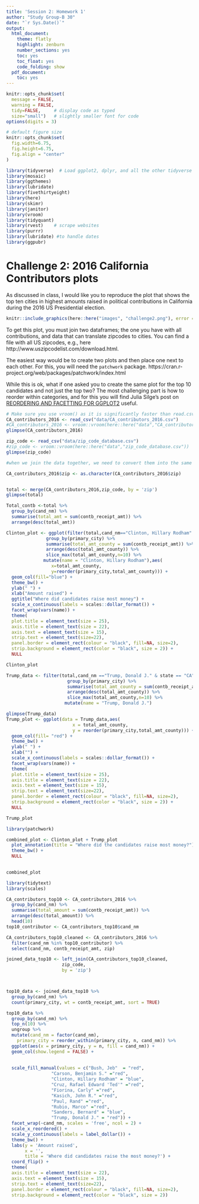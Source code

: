 ```yaml
---
title: 'Session 2: Homework 1'
author: "Study Group-B 30"
date: "`r Sys.Date()`"
output:
  html_document:
    theme: flatly
    highlight: zenburn
    number_sections: yes
    toc: yes
    toc_float: yes
    code_folding: show
  pdf_document:
    toc: yes
---
```



```r
knitr::opts_chunk$set(
  message = FALSE, 
  warning = FALSE, 
  tidy=FALSE,     # display code as typed
  size="small")   # slightly smaller font for code
options(digits = 3)

# default figure size
knitr::opts_chunk$set(
  fig.width=6.75, 
  fig.height=6.75,
  fig.align = "center"
)
```


```r
library(tidyverse)  # Load ggplot2, dplyr, and all the other tidyverse packages
library(mosaic)
library(ggthemes)
library(lubridate)
library(fivethirtyeight)
library(here)
library(skimr)
library(janitor)
library(vroom)
library(tidyquant)
library(rvest)    # scrape websites
library(purrr)  
library(lubridate) #to handle dates
library(ggpubr)
```


# Challenge 2: 2016 California Contributors plots

As discussed in class, I would like you to reproduce the plot that shows the top ten cities in highest amounts raised in political contributions in California during the 2016 US Presidential election.



```r
knitr::include_graphics(here::here("images", "challenge2.png"), error = FALSE)
```


To get this plot, you must join two dataframes; the one you have with all contributions, and data that can translate zipcodes to cities.
You can find a file with all US zipcodes, e.g., here http://www.uszipcodelist.com/download.html. 

The easiest way would be to create two plots and then place one next to each other. For this, you will need the `patchwork` package.
https://cran.r-project.org/web/packages/patchwork/index.html

While this is ok, what if one asked you to create the same plot for the top 10 candidates and not just the top two? The most challenging part is how to reorder within categories, and for this you will find Julia Silge's post on [REORDERING AND FACETTING FOR GGPLOT2](https://juliasilge.com/blog/reorder-within/) useful.


```r
# Make sure you use vroom() as it is significantly faster than read.csv()
CA_contributors_2016 <- read_csv("data/CA_contributors_2016.csv") 
#CA_contributors_2016 <- vroom::vroom(here::here("data","CA_contributors_2016.csv"))
glimpse(CA_contributors_2016)

zip_code <- read_csv("data/zip_code_database.csv")
#zip_code <- vroom::vroom(here::here("data","zip_code_database.csv"))
glimpse(zip_code)
```

```r
#when we join the data together, we need to convert them into the same string type#

CA_contributors_2016$zip <- as.character(CA_contributors_2016$zip)


total <- merge(CA_contributors_2016,zip_code, by = 'zip')
glimpse(total)

```

```r

Total_contb <-total %>% 
  group_by(cand_nm) %>% 
  summarise(total_amt = sum(contb_receipt_amt)) %>% 
  arrange(desc(total_amt))

```

```r

Clinton_plot <- ggplot(filter(total,cand_nm=="Clinton, Hillary Rodham" & state == "CA") %>%  
               group_by(primary_city) %>% 
               summarise(total_amt_county = sum(contb_receipt_amt)) %>%
               arrange(desc(total_amt_county)) %>%
               slice_max(total_amt_county,n=10) %>%
              mutate(name = "Clinton, Hillary Rodham"),aes(
                 x=total_amt_county,
                 y=reorder(primary_city,total_amt_county))) +
  geom_col(fill="blue") + 
  theme_bw() + 
  ylab(" ") + 
  xlab("Amount raised") + 
  ggtitle("Where did candidates raise most money") +
  scale_x_continuous(labels = scales::dollar_format()) +
  facet_wrap(vars(name)) +
  theme(
  plot.title = element_text(size = 25),
  axis.title = element_text(size = 22),
  axis.text = element_text(size = 15),
  strip.text = element_text(size=22),
  panel.border = element_rect(colour = "black", fill=NA, size=2),
  strip.background = element_rect(color = "black", size = 2)) +
  NULL

Clinton_plot
```

```r

Trump_data <- filter(total,cand_nm =="Trump, Donald J." & state == "CA") %>%  
                       group_by(primary_city) %>% 
                       summarise(total_amt_county = sum(contb_receipt_amt)) %>%
                       arrange(desc(total_amt_county)) %>%
                       slice_max(total_amt_county,n=10) %>%
                      mutate(name = "Trump, Donald J.")

glimpse(Trump_data)
Trump_plot <- ggplot(data = Trump_data,aes(
                         x = total_amt_county,
                         y = reorder(primary_city,total_amt_county))) +
  geom_col(fill= "red") +
  theme_bw() +
  ylab(" ") +
  xlab("") +
  scale_x_continuous(labels = scales::dollar_format()) +
  facet_wrap(vars(name)) +
  theme(
  plot.title = element_text(size = 25),
  axis.title = element_text(size = 22),
  axis.text = element_text(size = 15),
  strip.text = element_text(size=22),
  panel.border = element_rect(colour = "black", fill=NA, size=2),
  strip.background = element_rect(color = "black", size = 2)) +
  NULL

Trump_plot
```

```r

library(patchwork)

combined_plot <- Clinton_plot + Trump_plot 
  plot_annotation(title = "Where did the candidates raise most money?") +
  theme_bw() + 
  NULL
  

combined_plot

```

```r
library(tidytext)
library(scales)

CA_contributors_top10 <- CA_contributors_2016 %>%
  group_by(cand_nm) %>%
  summarise(total_amount = sum(contb_receipt_amt)) %>%
  arrange(desc(total_amount)) %>%
  head(10) 
top10_contributor <- CA_contributors_top10$cand_nm

CA_contributors_top10_cleaned <- CA_contributors_2016 %>%
  filter(cand_nm %in% top10_contributor) %>%
  select(cand_nm, contb_receipt_amt, zip)

joined_data_top10 <- left_join(CA_contributors_top10_cleaned,
                     zip_code,
                     by = 'zip') 



top10_data <- joined_data_top10 %>%
  group_by(cand_nm) %>%
  count(primary_city, wt = contb_receipt_amt, sort = TRUE)

top10_data %>%
  group_by(cand_nm) %>%
  top_n(10) %>%
  ungroup %>%
  mutate(cand_nm = factor(cand_nm),
    primary_city = reorder_within(primary_city, n, cand_nm)) %>%
  ggplot(aes(x = primary_city, y = n, fill = cand_nm)) +
  geom_col(show.legend = FALSE) +
  
  
  scale_fill_manual(values = c("Bush, Jeb"  = "red",
                 "Carson, Benjamin S." ="red",
                 "Clinton, Hillary Rodham" = "blue",
                 "Cruz, Rafael Edward 'Ted'" ="red",
                 "Fiorina, Carly" ="red",
                 "Kasich, John R." ="red",
                 "Paul, Rand" ="red",
                 "Rubio, Marco" ="red",
                 "Sanders, Bernard" = "blue",
                 "Trump, Donald J." = "red")) +
  facet_wrap(~cand_nm, scales = 'free', ncol = 2) +
  scale_x_reordered() +
  scale_y_continuous(labels = label_dollar()) +
  theme_bw() +
  labs(y = 'Amount raised',
       x = '',
       title = 'Where did candidates raise the most money?') +
  coord_flip() +
  theme(
  axis.title = element_text(size = 22),
  axis.text = element_text(size = 15),
  strip.text = element_text(size=22),
  panel.border = element_rect(colour = "black", fill=NA, size=2),
  strip.background = element_rect(color = "black", size = 2)) 
```













